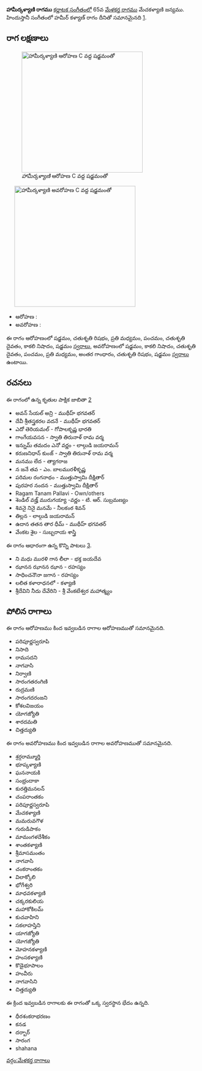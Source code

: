 {{Infobox ragam
	| name          	=  హామీర్కళ్యాణి
	| synonym	    	= 
	| mela          	= 
	| chakra        	= 
	| janaka        	= 
	| type          	= షడవ-సంపూర్ణ
	| arohanam      	= {{svaraC|S|R2|M2|P|D2|N3|S'}} 
	| avarohanam    	= {{svaraC|S'|N3|D2|P|M2|G3|R2|S}}
	| jeeva         	=
	| chhaya        	=
	| nyasa         	=
	| vishesha      	= 
	| equivalent  		= హమీర్ కళ్యాణ్
}}
{{కర్ణాటక సంగీత రాగాలు}}
''' హామీర్కళ్యాణి రాగము''' [[కర్ణాటక సంగీతం]]లో 65వ [[మేళకర్త రాగము]] మేచకళ్యాణి జన్యము.  హిందుస్తానీ సంగీతంలో హమీర్ కళ్యాణ్ రాగం దీనితో సమానమైనది [https://karnatik.com/hcragatable.shtml].


==రాగ లక్షణాలు==
[[Image:hamirkalyani_ar_kb2wiki.png|thumb|right|316px|'' హామీర్కళ్యాణి'' ఆరోహణ C వద్ద షడ్జమంతో]]
	[[Image:hamirkalyani_av_kb2wiki.png|thumb|right|316px|'' హామీర్కళ్యాణి'' అవరోహణ C వద్ద షడ్జమంతో]]

* ఆరోహణ : {{svaraC|S|R2|M2|P|D2|N3|S'}} 
* అవరోహణ : {{svaraC|S'|N3|D2|P|M2|G3|R2|S}}

ఈ రాగం ఆరోహణంలో షడ్జమం, చతుశృతి రిషభం, ప్రతి మధ్యమం, పంచమం, చతుశృతి దైవతం, కాకలి  నిషాదం, షడ్జమం [[స్వరాలు]], అవరోహణంలో షడ్జమం, కాకలి  నిషాదం, చతుశృతి దైవతం, పంచమం, ప్రతి మధ్యమం, అంతర గాంధారం, చతుశృతి రిషభం, షడ్జమం [[స్వరాలు]] ఉంటాయి.

==రచనలు==
ఈ రాగంలో ఉన్న కృతుల పాక్షిక జాబితా [https://github.com/ssrihari/ragavardhini/blob/master/ragas/kritis.psv]
* అవన్ సేయల్ అన్రి - ముథీహ్ భగవతర్
* దేవీ శ్రీతస్త్రకరల వదనే - ముథీహ్ భగవతర్
* ఎదో  తెరియమల్ - గోపాలకృష్ణ భారతి
* గాంగేయవసన - స్వాతి తిరునాళ్ రామ వర్మ
* ఇన్నుమ్ తమదం ఎనో వర్ణం - లాల్గుడి జయరామన్
* కరుణనిధాన్ కుంజ్ - స్వాతి తిరునాళ్ రామ వర్మ
* మనము లేద - త్యాగరాజ
* న జనే తవ - ఎం. బాలమురళీకృష్ణ
* పరిమల రంగనాథం - ముత్తుస్వామి దీక్షితార్
* పురహర నందన - ముత్తుస్వామి దీక్షితార్
* Ragam Tanam Pallavi - Own/others
* శెండిల్  వజ్హ్ మురుగయ్యా -వర్ణం - టి. ఆర్. సుబ్రమణ్యం
* శివనై నినై మనమే - నీలకంఠ  శివన్
* తిల్లన - లాల్గుడి జయరామన్
* ఉదాన తతన తార ధీమ్ - ముథీహ్ భగవతర్
* వేంకట శైల - సుబ్బరాయ శాస్త్రి

ఈ రాగం ఆధారంగా ఉన్న కొన్ని పాటలు [http://rksanka.tripod.com/music/rslist.html].
* ని మధు మురళి గాన లీలా - భక్త జయదేవ
* ఝానన ఝానన ఝాన - రహస్యం
* సాధించనౌనా జగాన - రహస్యం
* లలిత కళారాధనలో - కళ్యాణి
* శ్రీదేవిని నీదు దేవేరిని - శ్రీ వేంకటేశ్వర మహాత్మ్యం




==పోలిన రాగాలు==
ఈ రాగం ఆరోహణము కింద ఇవ్వబడిన రాగాల ఆరోహణముతో సమానమైనది.
* పరిపూర్ణస్వరూపి
* నిసాది
* రామసదని
* నాగవాసి
* నిర్వాణి
* సారంగతరంగిణి
* రుద్రమణి
* సారంగదరంజని
* కోశలవిజయం
* యోగజ్యోతి
* శారదమతి
* చిత్తద్యుతి

ఈ రాగం అవరోహణము కింద ఇవ్వబడిన రాగాల అవరోహణముతో సమానమైనది.
* శ్రర్గరామ్మూర్తి
* భూప్కళ్యాణి
* ఘననాయకి
* సంభ్రందాకా
* కురత్తిమనలన్
* చంపరాంతకం
* పరిపూర్ణస్వరూపి
* మేచకళ్యాణి
* మమరువగౌళ
* గురుడిపాకం
* మామంగళదేశీకం
* శాంతకళ్యాణి
* శ్రీమాసమంతం
* నాగవాసి
* చంకరాంతకం
* విలాక్కోలి
* భోగేశ్వరి
* మాధవకళ్యాణి
*  చక్కరకులియ
* మహాకోకిలమ్
* కుచవాహిని
* సకలాహస్తిని
* యాగజ్యోతి
* యోగజ్యోతి
*  మోహనకళ్యాణి
* హంసకళ్యాణి
* కొడైభూపాలం
* హంవీరు
* నాగవాసిని
* చిత్తద్యుతి

ఈ క్రింద ఇవ్వబడిన రాగాలకు ఈ రాగంతో ఒక్క స్వరస్థాన భేదం ఉన్నది.
* ధీరశంకరాభరణం
* కనడ
* దర్బార్
* సారంగ
* shahana



[[వర్గం:మేళకర్త రాగాలు]]